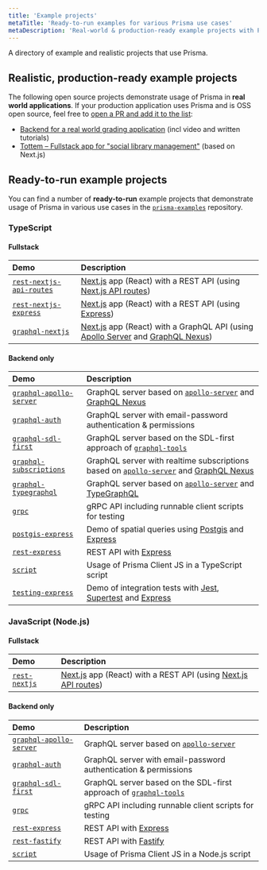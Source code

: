 ```yaml
---
title: 'Example projects'
metaTitle: 'Ready-to-run examples for various Prisma use cases'
metaDescription: 'Real-world & production-ready example projects with Prisma. Here are a number of open source projects that demonstrate usage of Prisma in real world applications.'
---
```


<TopBlock>

A directory of example and realistic projects that use Prisma.

</TopBlock>

## Realistic, production-ready example projects

The following open source projects demonstrate usage of Prisma in **real world applications**. If your production application uses Prisma and is OSS open source, feel free to [open a PR and add it to the list](https://github.com/prisma/docs/tree/main/content/100-getting-started/03-learning-resources/09-example-projects.mdx):

- [Backend for a real world grading application](https://github.com/2color/real-world-grading-app) (incl video and written tutorials)
- [Tottem – Fullstack app for "social library management"](https://github.com/poulainv/tottem) (based on Next.js)

## Ready-to-run example projects

You can find a number of **ready-to-run** example projects that demonstrate usage of Prisma in various use cases in the [`prisma-examples`](https://github.com/prisma/prisma-examples/) repository.

### TypeScript

#### Fullstack

| Demo                                                                                                                | Description                                                                                                                                                                                       |
| :------------------------------------------------------------------------------------------------------------------ | :------------------------------------------------------------------------------------------------------------------------------------------------------------------------------------------------ |
| [`rest-nextjs-api-routes`](https://github.com/prisma/prisma-examples/tree/latest/typescript/rest-nextjs-api-routes) | [Next.js](https://nextjs.org/) app (React) with a REST API (using [Next.js API routes](https://nextjs.org/docs/api-routes/introduction))                                                          |
| [`rest-nextjs-express`](https://github.com/prisma/prisma-examples/tree/latest/typescript/rest-nextjs-express)       | [Next.js](https://nextjs.org/) app (React) with a REST API (using [Express](https://expressjs.com/))                                                                                              |
| [`graphql-nextjs`](https://github.com/prisma/prisma-examples/tree/latest/typescript/graphql-nextjs)                 | [Next.js](https://nextjs.org/) app (React) with a GraphQL API (using [Apollo Server](https://github.com/apollographql/apollo-server) and [GraphQL Nexus](https://github.com/graphql-nexus/nexus)) |

#### Backend only

| Demo                                                                                                              | Description                                                                                                                                                                          |
| :---------------------------------------------------------------------------------------------------------------- | :----------------------------------------------------------------------------------------------------------------------------------------------------------------------------------- |
| [`graphql-apollo-server`](https://github.com/prisma/prisma-examples/tree/latest/typescript/graphql-apollo-server) | GraphQL server based on [`apollo-server`](https://www.apollographql.com/docs/apollo-server/) and [GraphQL Nexus](https://github.com/graphql-nexus/nexus)                             |
| [`graphql-auth`](https://github.com/prisma/prisma-examples/tree/latest/typescript/graphql-auth)                   | GraphQL server with email-password authentication & permissions                                                                                                                      |
| [`graphql-sdl-first`](https://github.com/prisma/prisma-examples/tree/latest/typescript/graphql-sdl-first)         | GraphQL server based on the SDL-first approach of [`graphql-tools`](https://www.apollographql.com/docs/graphql-tools/)                                                               |
| [`graphql-subscriptions`](https://github.com/prisma/prisma-examples/tree/latest/typescript/subscriptions-pubsub)  | GraphQL server with realtime subscriptions based on [`apollo-server`](https://www.apollographql.com/docs/apollo-server/) and [GraphQL Nexus](https://github.com/graphql-nexus/nexus) |
| [`graphql-typegraphql`](https://github.com/prisma/prisma-examples/tree/latest/typescript/graphql-typegraphql)     | GraphQL server based on [`apollo-server`](https://www.apollographql.com/docs/apollo-server/) and [TypeGraphQL](https://github.com/MichalLytek/type-graphql)                          |
| [`grpc`](https://github.com/prisma/prisma-examples/tree/latest/typescript/grpc)                                   | gRPC API including runnable client scripts for testing                                                                                                                               |
| [`postgis-express`](https://github.com/prisma/prisma-examples/tree/latest/typescript/postgis-express)             | Demo of spatial queries using [Postgis](https://postgis.net/) and [Express](https://expressjs.com/)                                                                                   |
| [`rest-express`](https://github.com/prisma/prisma-examples/tree/latest/typescript/rest-express)                   | REST API with [Express](https://expressjs.com/)                                                                                                                                      |
| [`script`](https://github.com/prisma/prisma-examples/tree/latest/typescript/script)                               | Usage of Prisma Client JS in a TypeScript script                                                                                                                                     |
| [`testing-express`](https://github.com/prisma/prisma-examples/tree/latest/typescript/testing-express)             | Demo of integration tests with [Jest](https://jestjs.io/), [Supertest](https://github.com/visionmedia/supertest) and [Express](https://expressjs.com/)                               |

### JavaScript (Node.js)

#### Fullstack

| Demo                                                                                          | Description                                                                                                                              |
| :-------------------------------------------------------------------------------------------- | :--------------------------------------------------------------------------------------------------------------------------------------- |
| [`rest-nextjs`](https://github.com/prisma/prisma-examples/tree/latest/javascript/rest-nextjs) | [Next.js](https://nextjs.org/) app (React) with a REST API (using [Next.js API routes](https://nextjs.org/docs/api-routes/introduction)) |

#### Backend only

| Demo                                                                                                              | Description                                                                                                            |
| :---------------------------------------------------------------------------------------------------------------- | :--------------------------------------------------------------------------------------------------------------------- |
| [`graphql-apollo-server`](https://github.com/prisma/prisma-examples/tree/latest/javascript/graphql-apollo-server) | GraphQL server based on [`apollo-server`](https://www.apollographql.com/docs/apollo-server/)                           |
| [`graphql-auth`](https://github.com/prisma/prisma-examples/tree/latest/javascript/graphql-auth)                   | GraphQL server with email-password authentication & permissions                                                        |
| [`graphql-sdl-first`](https://github.com/prisma/prisma-examples/tree/latest/javascript/graphql-sdl-first)         | GraphQL server based on the SDL-first approach of [`graphql-tools`](https://www.apollographql.com/docs/graphql-tools/) |
| [`grpc`](https://github.com/prisma/prisma-examples/tree/latest/javascript/grpc)                                   | gRPC API including runnable client scripts for testing                                                                 |
| [`rest-express`](https://github.com/prisma/prisma-examples/tree/latest/javascript/rest-express)                   | REST API with [Express](https://expressjs.com/)                                                                        |
| [`rest-fastify`](https://github.com/prisma/prisma-examples/tree/latest/javascript/rest-fastify)                   | REST API with [Fastify](https://www.fastify.io/)                                                                       |
| [`script`](https://github.com/prisma/prisma-examples/tree/latest/javascript/script)                               | Usage of Prisma Client JS in a Node.js script                                                                          |
